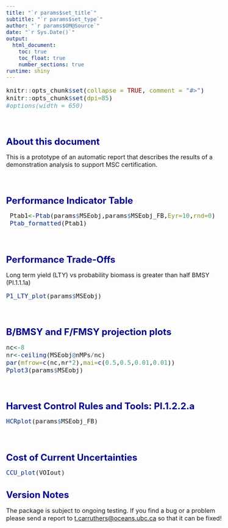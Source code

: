 ```yaml
---
title: "`r params$set_title`"
subtitle: "`r params$set_type`"
author: "`r params$OM@Source`"
date: "`r Sys.Date()`"
output: 
  html_document:
    toc: true
    toc_float: true
    number_sections: true    
runtime: shiny   
---
```



<style type="text/css">

body{ /* Normal  */
   font-size: 16px;
}
td {  /* Table  */
   font-size: 16px;
}
title { /* title */
 font-size: 26px;
}
h1 { /* Header 1 */
 font-size: 24px;
 color: DarkBlue;
}
h2 { /* Header 2 */
 font-size: 21px;
 color: DarkBlue;
}
h3 { /* Header 3 */
 font-size: 19px;
 color: DarkBlue;
}
code.r{ /* Code block */
  font-size: 16px;
}
pre { /* Code block */
  font-size: 16px
}
</style>




```r
knitr::opts_chunk$set(collapse = TRUE, comment = "#>")
knitr::opts_chunk$set(dpi=85)
#options(width = 650)
```

<br>


# About this document

This is a prototype of an automatic report that describes the results of a demonstration analysis to support MSC certification. 

<br>

# Performance Indicator Table

```r

 Ptab1<-Ptab(params$MSEobj,params$MSEobj_FB,Eyr=10,rnd=0)
 Ptab_formatted(Ptab1)

```

<br>


# Performance Trade-Offs 

Long term yield (LTY) vs probability biomass is greater than half BMSY (PI.1.1.1a)

```r
P1_LTY_plot(params$MSEobj)

```

<br>


# B/BMSY and F/FMSY projection plots

```r
nc<-8
nr<-ceiling(MSEobj@nMPs/nc)
par(mfrow=c(nc,nr*2),mai=c(0.5,0.5,0.01,0.01))
Pplot3(params$MSEobj)

```


<br>


# Harvest Control Rules and Tools: PI.1.2.2.a

```r
HCRplot(params$MSEobj_FB)

```


<br>


# Cost of Current Uncertainties

```r
CCU_plot(VOIout)

```



# Version Notes

The package is subject to ongoing testing. If you find a bug or a problem please send a report to <t.carruthers@oceans.ubc.ca> so that it can be fixed!  


